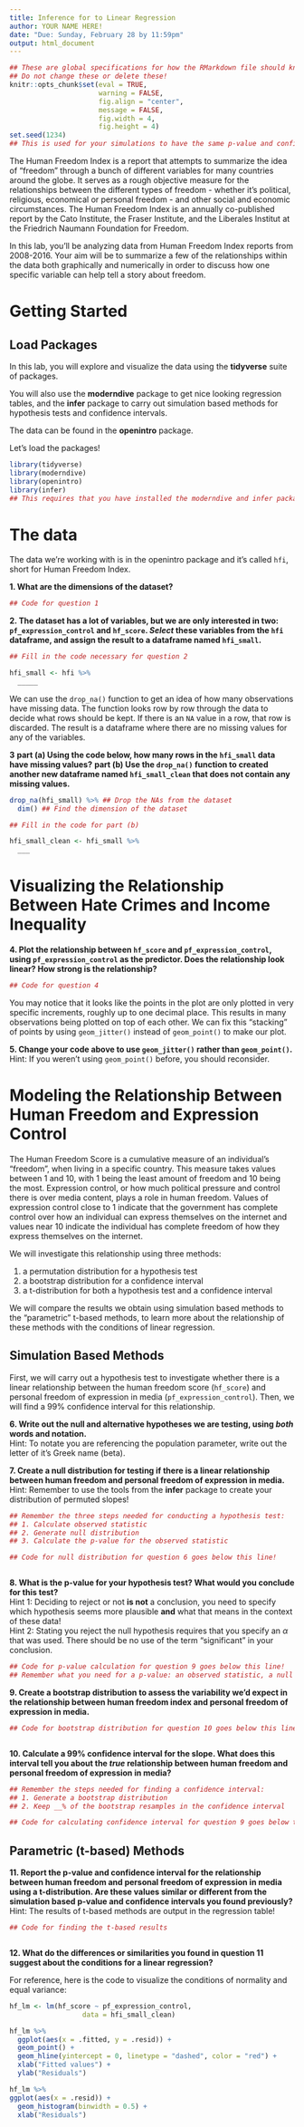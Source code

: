 ```yaml
---
title: Inference for to Linear Regression
author: YOUR NAME HERE!
date: "Due: Sunday, February 28 by 11:59pm"
output: html_document
---
```


```r
## These are global specifications for how the RMarkdown file should knit. 
## Do not change these or delete these!
knitr::opts_chunk$set(eval = TRUE,
                      warning = FALSE,
                      fig.align = "center", 
                      message = FALSE, 
                      fig.width = 4, 
                      fig.height = 4)
set.seed(1234)
## This is used for your simulations to have the same p-value and confidence interval, instead of changing every time you knit! Please keep this in your document! 
```

The Human Freedom Index is a report that attempts to summarize the idea of "freedom" through a bunch of different variables for many countries around the globe.
It serves as a rough objective measure for the relationships between the different types of freedom - whether it's political, religious, economical or personal freedom - and other social and economic circumstances.
The Human Freedom Index is an annually co-published report by the Cato Institute, the Fraser Institute, and the Liberales Institut at the Friedrich Naumann Foundation for Freedom.

In this lab, you'll be analyzing data from Human Freedom Index reports from 2008-2016.
Your aim will be to summarize a few of the relationships within the data both graphically and numerically in order to discuss how one specific variable can help tell a story about freedom.

# Getting Started

## Load Packages

In this lab, you will explore and visualize the data using the **tidyverse** suite of packages.  

You will also use the **moderndive** package to get nice looking regression tables, and the **infer** package to carry out simulation based methods for hypothesis tests and confidence intervals. 

The data can be found in the **openintro** package.

Let's load the packages!

```r
library(tidyverse)
library(moderndive)
library(openintro)
library(infer)
## This requires that you have installed the moderndive and infer packages! 
```

# The data

The data we're working with is in the openintro package and it's called `hfi`, short for Human Freedom Index.

__1.  What are the dimensions of the dataset?__
<!-- Your response goes here! Do not remove this line! -->


```r
## Code for question 1


```


__2. The dataset has **a lot** of variables, but we are only interested in two: `pf_expression_control` and `hf_score`. *Select* these variables from the `hfi` dataframe, and assign the result to a dataframe named `hfi_small`.__ 

```r
## Fill in the code necessary for question 2 

hfi_small <- hfi %>% 
  _____ 

```


We can use the `drop_na()` function to get an idea of how many observations have missing data. The function looks row by row through the data to decide what rows should be kept. If there is an `NA` value in a row, that row is discarded. The result is a dataframe where there are no missing values for any of the variables. 

__3__
__part (a) Using the code below, how many rows in the `hfi_small` data have missing values?__
__part (b) Use the `drop_na()` function to created another new dataframe named `hfi_small_clean` that **does not** contain any missing values.__ 

```r
drop_na(hfi_small) %>% ## Drop the NAs from the dataset 
  dim() ## Find the dimension of the dataset

## Fill in the code for part (b)

hfi_small_clean <- hfi_small %>% 
  ___

```

# Visualizing the Relationship Between Hate Crimes and Income Inequality 

__4. Plot the relationship between `hf_score` and `pf_expression_control`, using `pf_expression_control` as the predictor. Does the relationship look linear? How strong is the relationship?__
<!-- Your response goes here! Do not remove this line! -->


```r
## Code for question 4


```

You may notice that it looks like the points in the plot are only plotted in very specific increments, roughly up to one decimal place. 
This results in many observations being plotted on top of each other. 
We can fix this "stacking" of points by using `geom_jitter()` instead of `geom_point()` to make our plot. 

__5. Change your code above to use `geom_jitter()` rather than `geom_point()`.__  
Hint: If you weren't using `geom_point()` before, you should reconsider.
<!-- There is no code needed for a response to this question! -->


# Modeling the Relationship Between Human Freedom and Expression Control 

The Human Freedom Score is a cumulative measure of an individual's "freedom", when living in a specific country.
This measure takes values between 1 and 10, with 1 being the least amount of freedom and 10 being the most.
Expression control, or how much political pressure and control there is over media content, plays a role in human freedom. Values of expression control close to 1 indicate that the government has complete control over how an individual can express themselves on the internet and values near 10 indicate the individual has complete freedom of how they express themselves on the internet. 

We will investigate this relationship using three methods: 

1. a permutation distribution for a hypothesis test 
2. a bootstrap distribution for a confidence interval
3. a t-distribution for both a hypothesis test and a confidence interval 

We will compare the results we obtain using simulation based methods to the "parametric" t-based methods, to learn more about the relationship of these methods with the conditions of linear regression. 


## Simulation Based Methods 

First, we will carry out a hypothesis test to investigate whether there is a linear relationship between the human freedom score (`hf_score`) and personal freedom of expression in media (`pf_expression_control`). Then, we will find a 99% confidence interval for this relationship. 

__6. Write out the null and alternative hypotheses we are testing, using *both* words and notation.__   
Hint: To notate you are referencing the population parameter, write out the letter of it's Greek name (beta). 
<!-- Your response goes here! Do not remove this line! -->




__7. Create a null distribution for testing if there is a linear relationship between human freedom and personal freedom of expression in media.__  
Hint: Remember to use the tools from the **infer** package to create your distribution of permuted slopes! 

```r
## Remember the three steps needed for conducting a hypothesis test: 
## 1. Calculate observed statistic 
## 2. Generate null distribution 
## 3. Calculate the p-value for the observed statistic

## Code for null distribution for question 6 goes below this line! 



```

__8. What is the p-value for your hypothesis test? What would you conclude for this test?__   
Hint 1: Deciding to reject or not **is not** a conclusion, you need to specify which hypothesis seems more plausible **and** what that means in the context of these data!   
Hint 2: Stating you reject the null hypothesis requires that you specify an $\alpha$ that was used. There should be no use of the term "significant" in your conclusion. 
<!-- Your response goes here! Do not remove this line! -->



```r
## Code for p-value calculation for question 9 goes below this line! 
## Remember what you need for a p-value: an observed statistic, a null distribution, and a direction.  


```


__9. Create a bootstrap distribution to assess the variability we'd expect in the relationship between human freedom index and personal freedom of expression in media.__ 

```r
## Code for bootstrap distribution for question 10 goes below this line! 



```

__10. Calculate a 99% confidence interval for the slope. What does this interval tell you about the *true* relationship between human freedom and personal freedom of expression in media?__
<!-- Your response goes here! Do not remove this line! -->



```r
## Remember the steps needed for finding a confidence interval: 
## 1. Generate a bootstrap distribution 
## 2. Keep __% of the bootstrap resamples in the confidence interval

## Code for calculating confidence interval for question 9 goes below this line!


```


## Parametric (t-based) Methods

__11. Report the p-value and confidence interval for the relationship between human freedom and personal freedom of expression in media using a t-distribution. Are these values similar or different from the simulation based p-value and confidence intervals you found previously?__
Hint: The results of t-based methods are output in the regression table! 
<!-- Your response goes here! Do not remove this line! -->



```r
## Code for finding the t-based results 



```


__12. What do the differences or similarities you found in question 11 suggest about the conditions for a linear regression?__ 
<!-- Your response goes here! Do not remove this line! -->



For reference, here is the code to visualize the conditions of normality and equal variance: 

```r
hf_lm <- lm(hf_score ~ pf_expression_control, 
                  data = hfi_small_clean)

hf_lm %>%
  ggplot(aes(x = .fitted, y = .resid)) + 
  geom_point() + 
  geom_hline(yintercept = 0, linetype = "dashed", color = "red") +
  xlab("Fitted values") +
  ylab("Residuals")

hf_lm %>% 
ggplot(aes(x = .resid)) +
  geom_histogram(binwidth = 0.5) +
  xlab("Residuals")

```


